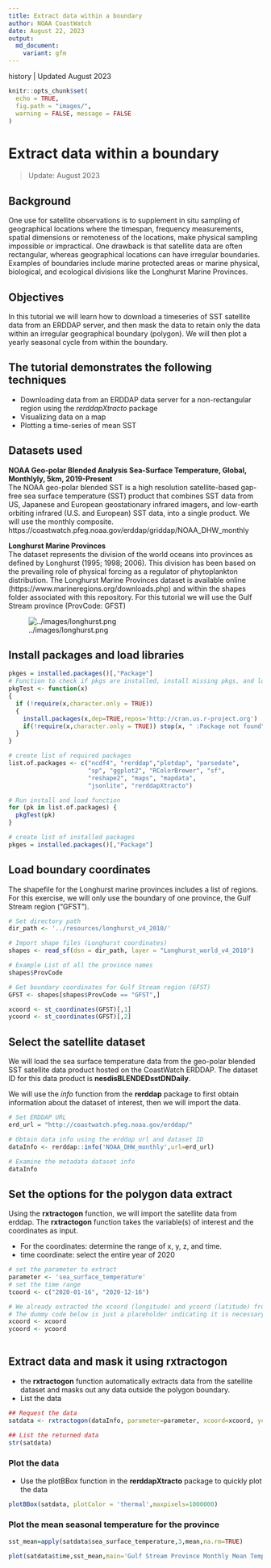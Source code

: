 ```yaml
---
title: Extract data within a boundary
author: NOAA CoastWatch
date: August 22, 2023
output:
  md_document:
    variant: gfm
---
```

history | Updated August 2023    

```r
knitr::opts_chunk$set(
  echo = TRUE,
  fig.path = "images/",
  warning = FALSE, message = FALSE
)
```

# Extract data within a boundary
> Update: August 2023  

## Background
One use for satellite observations is to supplement in situ sampling of geographical locations where the timespan, frequency measurements, spatial dimensions or remoteness of the locations, make physical sampling impossible or impractical. One drawback is that satellite data are often rectangular, whereas geographical locations can have irregular boundaries. Examples of boundaries include marine protected areas or marine physical, biological, and ecological divisions like the Longhurst Marine Provinces.  

## Objectives
In this tutorial we will learn how to download a timeseries of SST satellite data from an ERDDAP server, and then mask the data to retain only the data within an irregular geographical boundary (polygon). We will then plot a yearly seasonal cycle from within the boundary. 

## The tutorial demonstrates the following techniques
-   Downloading data from an ERDDAP data server for a non-rectangular region using the *rerddapXtracto* package
-   Visualizing data on a map
-   Plotting a time-series of mean SST 

## Datasets used
__NOAA Geo-polar Blended Analysis Sea-Surface Temperature, Global, Monthlyly, 5km, 2019-Present__    
The NOAA geo-polar blended SST is a high resolution satellite-based gap-free sea surface temperature (SST) product that combines SST data from US, Japanese and European geostationary infrared imagers, and low-earth orbiting infrared (U.S. and European) SST data, into a single product. We will use the monthly composite.
https://coastwatch.pfeg.noaa.gov/erddap/griddap/NOAA_DHW_monthly

__Longhurst Marine Provinces__  
The dataset represents the division of the world oceans into provinces as defined by Longhurst (1995; 1998; 2006). This division has been based on the prevailing role of physical forcing as a regulator of phytoplankton distribution. The Longhurst Marine Provinces dataset is available online (https://www.marineregions.org/downloads.php) and within the shapes folder associated with this repository. For this tutorial we will use the Gulf Stream province (ProvCode: GFST)  

![../images/longhurst.png](../images/longhurst.png)

## Install packages and load libraries
```r
pkges = installed.packages()[,"Package"]
# Function to check if pkgs are installed, install missing pkgs, and load
pkgTest <- function(x)
{
  if (!require(x,character.only = TRUE))
  {
    install.packages(x,dep=TRUE,repos='http://cran.us.r-project.org')
    if(!require(x,character.only = TRUE)) stop(x, " :Package not found")
  }
}

# create list of required packages
list.of.packages <- c("ncdf4", "rerddap","plotdap", "parsedate", 
                      "sp", "ggplot2", "RColorBrewer", "sf", 
                      "reshape2", "maps", "mapdata", 
                      "jsonlite", "rerddapXtracto")

# Run install and load function
for (pk in list.of.packages) {
  pkgTest(pk)
}

# create list of installed packages
pkges = installed.packages()[,"Package"]

```

## Load boundary coordinates 

The shapefile for the Longhurst marine provinces includes a list of regions.  For this exercise, we will only use the boundary of one province, the Gulf Stream region ("GFST"). 

```r

# Set directory path
dir_path <- '../resources/longhurst_v4_2010/'

# Import shape files (Longhurst coordinates)
shapes <- read_sf(dsn = dir_path, layer = "Longhurst_world_v4_2010")

# Example List of all the province names
shapes$ProvCode

# Get boundary coordinates for Gulf Stream region (GFST)
GFST <- shapes[shapes$ProvCode == "GFST",]

xcoord <- st_coordinates(GFST)[,1]
ycoord <- st_coordinates(GFST)[,2]

```

## Select the satellite dataset  

We will load the sea surface temperature data from the geo-polar blended SST satellite data product hosted on the CoastWatch ERDDAP. The dataset ID for this data product is **nesdisBLENDEDsstDNDaily**.

We will use the *info* function from the **rerddap** package to first obtain information about the dataset of interest, then we will import the data.

```r

# Set ERDDAP URL
erd_url = "http://coastwatch.pfeg.noaa.gov/erddap/"

# Obtain data info using the erddap url and dataset ID
dataInfo <- rerddap::info('NOAA_DHW_monthly',url=erd_url)  

# Examine the metadata dataset info
dataInfo
```

## Set the options for the polygon data extract
Using the **rxtractogon** function, we will import the satellite data from erddap.
The **rxtractogon** function takes the variable(s) of interest and the coordinates as input. 

* For the coordinates: determine the range of x, y, z, and time.
* time coordinate: select the entire year of 2020

```r
# set the parameter to extract
parameter <- 'sea_surface_temperature'
# set the time range
tcoord <- c("2020-01-16", "2020-12-16")

# We already extracted the xcoord (longitude) and ycoord (latitude) from the shapefiles 
# The dummy code below is just a placeholder indicating it is necessary to define what the longitude and latitude vectors are that make up the boundary of the polygon.
xcoord <- xcoord
ycoord <- ycoord
 
```
## Extract data and mask it using rxtractogon  
* the **rxtractogon** function automatically extracts data from the satellite dataset and masks out any data outside the polygon boundary.  
* List the data
```r
## Request the data
satdata <- rxtractogon(dataInfo, parameter=parameter, xcoord=xcoord, ycoord=ycoord,tcoord=tcoord)

## List the returned data
str(satdata)
```


### Plot the data
* Use the plotBBox function in the **rerddapXtracto** package to quickly plot the data

```r
plotBBox(satdata, plotColor = 'thermal',maxpixels=1000000)

```

### Plot the mean seasonal temperature for the province

```r
sst_mean=apply(satdata$sea_surface_temperature,3,mean,na.rm=TRUE)
```

```r
plot(satdata$time,sst_mean,main='Gulf Stream Province Monthly Mean Temperature 2020',ylab='SSt (ºC)',xlab='',type='b')
```



